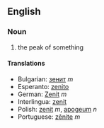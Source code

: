 ==English==

===Noun===

# the peak of something

====Translations====
*Bulgarian: [[зенит]] ''m''
*Esperanto: [[zenito]]
*German: [[Zenit]] ''m''
*Interlingua: [[zenit]]
*Polish: [[zenit]] ''m'', [[apogeum]] ''n''
*Portuguese: [[zênite]] ''m''